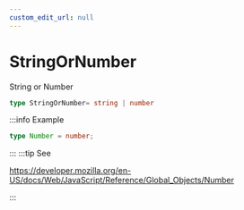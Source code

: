 ```yaml
---
custom_edit_url: null
---
```


# StringOrNumber

<div className="doc-subtitle">

String or Number

</div>

```ts
type StringOrNumber= string | number
```

:::info Example

```ts
type Number = number;
```

:::
:::tip See

https://developer.mozilla.org/en-US/docs/Web/JavaScript/Reference/Global_Objects/Number

:::